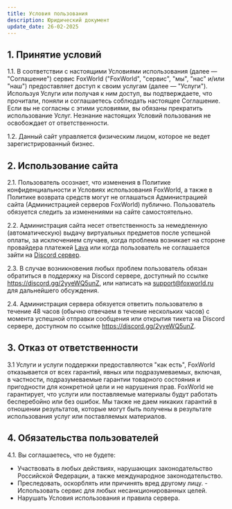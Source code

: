 ```yaml
---
title: Условия пользования
description: Юридический документ
update_date: 26-02-2025
---
```

## 1. Принятие условий
1.1. В соответствии с настоящими Условиями использования (далее — "Соглашение") сервис FoxWorld ("FoxWorld", "сервис", "мы", "нас" и/или "наш") предоставляет доступ к своим услугам (далее — "Услуги"). Используя Услуги или получая к ним доступ, вы подтверждаете, что прочитали, поняли и соглашаетесь соблюдать настоящее Соглашение. Если вы не согласны с этими условиями, вы обязаны прекратить использование Услуг. Незнание настоящих Условий пользования не освобождает от ответственности.

1.2. Данный сайт управляется физическим лицом, которое не ведет зарегистрированный бизнес.
## 2. Использование сайта
2.1. Пользователь осознает, что изменения в Политике конфиденциальности и Условиях использования FoxWorld, а также в Политике возврата средств могут не оглашаться Администрацией сайта (Администрацией серверов FoxWorld) публично. Пользователь обязуется следить за изменениями на сайте самостоятельно.

2.2. Администрация сайта несет ответственность за немедленную (автоматическую) выдачу виртуальных предметов после успешной оплаты, за исключением случаев, когда проблема возникает на стороне провайдера платежей [Lava](https://lava.ru) или когда пользователь не соглашается зайти на [Discord сервер](https://discord.gg/2yyeWQ5unZ).

2.3. В случае возникновения любых проблем пользователь обязан обратиться в поддержку на Discord сервере, доступный по ссылке https://discord.gg/2yyeWQ5unZ, или написать на support@foxworld.ru для дальнейшего обсуждения.

2.4. Администрация сервера обязуется ответить пользователю в течение 48 часов (обычно отвечаем в течение нескольких часов) с момента успешной отправки сообщения или открытия тикета на Discord сервере, доступном по ссылке https://discord.gg/2yyeWQ5unZ.
## 3. Отказ от ответственности
3.1 Услуги и услуги поддержки предоставляются "как есть", FoxWorld отказывается от всех гарантий, явных или подразумеваемых, включая, в частности, подразумеваемые гарантии товарного состояния и пригодности для конкретной цели и не нарушения прав. FoxWorld не гарантирует, что услуги или поставляемые материалы будут работать бесперебойно или без ошибок. Мы также не даем никаких гарантий в отношении результатов, которые могут быть получены в результате использования услуг или поставляемых материалов.
## 4. Обязательства пользователей
4.1. Вы соглашаетесь, что не будете:
- Участвовать в любых действиях, нарушающих законодательство Российской Федерации, а также международное законодательство.
- Преследовать, оскорблять или причинять вред другому лицу. - Использовать сервис для любых несанкционированных целей.
- Нарушать Условия использования и правила сервера.

